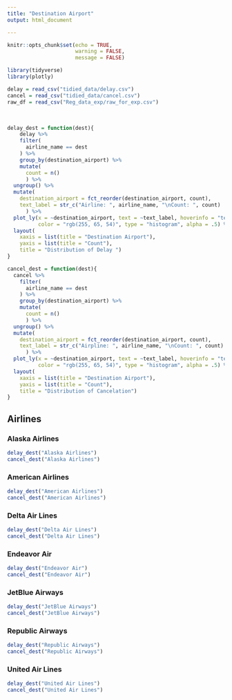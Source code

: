 ```yaml
---
title: "Destination Airport"
output: html_document

---
```

```r
knitr::opts_chunk$set(echo = TRUE,
                      warning = FALSE,
                      message = FALSE)

library(tidyverse)
library(plotly)

delay = read_csv("tidied_data/delay.csv")
cancel = read_csv("tidied_data/cancel.csv")
raw_df = read_csv("Reg_data_exp/raw_for_exp.csv")

```

<br>

```r
delay_dest = function(dest){
    delay %>%
    filter(
      airline_name == dest
    ) %>% 
    group_by(destination_airport) %>% 
    mutate(
      count = n()
      ) %>% 
  ungroup() %>% 
  mutate(
    destination_airport = fct_reorder(destination_airport, count),
    text_label = str_c("Airline: ", airline_name, "\nCount: ", count)
      ) %>% 
  plot_ly(x = ~destination_airport, text = ~text_label, hoverinfo = "text", 
          color = "rgb(255, 65, 54)", type = "histogram", alpha = .5) %>% 
  layout(
    xaxis = list(title = "Destination Airport"),
    yaxis = list(title = "Count"),
    title = "Distribution of Delay ")
}

cancel_dest = function(dest){
  cancel %>%
    filter(
      airline_name == dest
    ) %>% 
    group_by(destination_airport) %>% 
    mutate(
      count = n()
      ) %>% 
  ungroup() %>% 
  mutate(
    destination_airport = fct_reorder(destination_airport, count),
    text_label = str_c("Airpline: ", airline_name, "\nCount: ", count)
      ) %>% 
  plot_ly(x = ~destination_airport, text = ~text_label, hoverinfo = "text",
          color = "rgb(255, 65, 54)", type = "histogram", alpha = .5) %>% 
  layout(
    xaxis = list(title = "Destination Airport"),
    yaxis = list(title = "Count"),
    title = "Distribution of Cancelation")
}
```


## Airlines {.tabset}
### Alaska Airlines
```r
delay_dest("Alaska Airlines")
cancel_dest("Alaska Airlines")
```


### American Airlines 
```r
delay_dest("American Airlines")
cancel_dest("American Airlines")
```

### Delta Air Lines 
```r
delay_dest("Delta Air Lines")
cancel_dest("Delta Air Lines")
```

### Endeavor Air  
```r
delay_dest("Endeavor Air")
cancel_dest("Endeavor Air")
```

### JetBlue Airways
```r
delay_dest("JetBlue Airways")
cancel_dest("JetBlue Airways")
```

### Republic Airways
```r
delay_dest("Republic Airways")
cancel_dest("Republic Airways")
```

### United Air Lines
```r
delay_dest("United Air Lines")
cancel_dest("United Air Lines")
```



